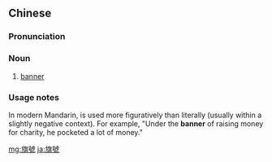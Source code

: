 {{also|旗号}}
==Chinese==
{{zh-forms|s=旗号}}

===Pronunciation===
{{zh-pron
|m=qíhào
|c=kei4 hou6
|h=pfs=khì-ho
|mn=kî-hō
|cat=n
}}

===Noun===
{{zh-noun}}

# [[banner]]

===Usage notes===
In modern Mandarin, is used more figuratively than literally (usually within a slightly negative context). For example, "Under the '''banner''' of raising money for charity, he pocketed a lot of money."

{{zh-cat|Advanced}}

[[mg:旗號]]
[[ja:旗號]]